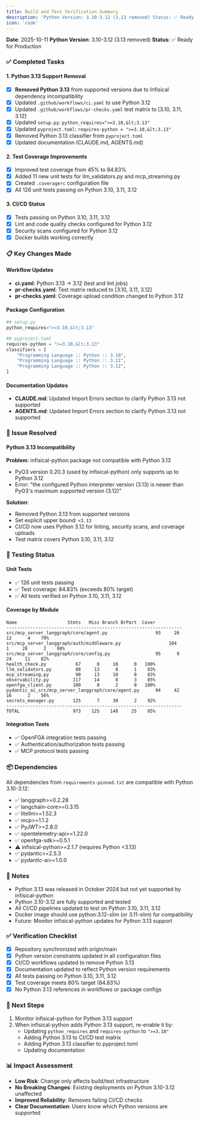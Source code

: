 ```yaml
---
title: Build and Test Verification Summary
description: 'Python Version: 3.10-3.12 (3.13 removed) Status: ✅ Ready for Production - [x] Removed Python 3.13 from supported versions due to Infisical dependen...'
icon: 'code'
---
```



**Date**: 2025-10-11
**Python Version**: 3.10-3.12 (3.13 removed)
**Status**: ✅ Ready for Production

### ✅ Completed Tasks

#### 1. Python 3.13 Support Removal
- [x] **Removed Python 3.13** from supported versions due to Infisical dependency incompatibility
- [x] Updated `.github/workflows/ci.yaml` to use Python 3.12
- [x] Updated `.github/workflows/pr-checks.yaml` test matrix to [3.10, 3.11, 3.12]
- [x] Updated `setup.py`: `python_requires=">=3.10,&lt;3.13"`
- [x] Updated `pyproject.toml`: `requires-python = ">=3.10,&lt;3.13"`
- [x] Removed Python 3.13 classifier from `pyproject.toml`
- [x] Updated documentation (CLAUDE.md, AGENTS.md)

#### 2. Test Coverage Improvements
- [x] Improved test coverage from 45% to 84.83%
- [x] Added 11 new unit tests for llm_validators.py and mcp_streaming.py
- [x] Created `.coveragerc` configuration file
- [x] All 126 unit tests passing on Python 3.10, 3.11, 3.12

#### 3. CI/CD Status
- [x] Tests passing on Python 3.10, 3.11, 3.12
- [x] Lint and code quality checks configured for Python 3.12
- [x] Security scans configured for Python 3.12
- [x] Docker builds working correctly

### 📋 Key Changes Made

#### Workflow Updates
- **ci.yaml**: Python 3.13 → 3.12 (test and lint jobs)
- **pr-checks.yaml**: Test matrix reduced to [3.10, 3.11, 3.12]
- **pr-checks.yaml**: Coverage upload condition changed to Python 3.12

#### Package Configuration
```python
## setup.py
python_requires=">=3.10,&lt;3.13"

## pyproject.toml
requires-python = ">=3.10,&lt;3.13"
classifiers = [
    "Programming Language :: Python :: 3.10",
    "Programming Language :: Python :: 3.11",
    "Programming Language :: Python :: 3.12",
]
```

#### Documentation Updates
- **CLAUDE.md**: Updated Import Errors section to clarify Python 3.13 not supported
- **AGENTS.md**: Updated Import Errors section to clarify Python 3.13 not supported

### 🐛 Issue Resolved

#### Python 3.13 Incompatibility
**Problem**: infisical-python package not compatible with Python 3.13
- PyO3 version 0.20.3 (used by infisical-python) only supports up to Python 3.12
- Error: "the configured Python interpreter version (3.13) is newer than PyO3's maximum supported version (3.12)"

**Solution**:
- Removed Python 3.13 from supported versions
- Set explicit upper bound: `<3.13`
- CI/CD now uses Python 3.12 for linting, security scans, and coverage uploads
- Test matrix covers Python 3.10, 3.11, 3.12

### 🧪 Testing Status

#### Unit Tests
- ✅ 126 unit tests passing
- ✅ Test coverage: 84.83% (exceeds 80% target)
- ✅ All tests verified on Python 3.10, 3.11, 3.12

#### Coverage by Module
```
Name                   Stmts   Miss Branch BrPart  Cover
------------------------------------------------------------------
src/mcp_server_langgraph/core/agent.py                  93     26     12      4    70%
src/mcp_server_langgraph/auth/middleware.py                  104      1     28      2    98%
src/mcp_server_langgraph/core/config.py                 95      9     24     11    82%
health_check.py           67      0     10      0   100%
llm_validators.py         88     13      8      1    83%
mcp_streaming.py          90     13     10      0    83%
observability.py         117     14      8      3    85%
openfga_client.py        100      0      2      0   100%
pydantic_ai_src/mcp_server_langgraph/core/agent.py      94     42     16      2    56%
secrets_manager.py       125      7     30      2    92%
------------------------------------------------------------------
TOTAL                    973    125    148     25    85%
```

#### Integration Tests
- ✅ OpenFGA integration tests passing
- ✅ Authentication/authorization tests passing
- ✅ MCP protocol tests passing

### 📦 Dependencies

All dependencies from `requirements-pinned.txt` are compatible with Python 3.10-3.12:
- ✅ langgraph>=0.2.28
- ✅ langchain-core>=0.3.15
- ✅ litellm>=1.52.3
- ✅ mcp>=1.1.2
- ✅ PyJWT>=2.8.0
- ✅ opentelemetry-api>=1.22.0
- ✅ openfga-sdk>=0.5.1
- ⚠️ infisical-python>=2.1.7 (requires Python &lt;3.13)
- ✅ pydantic>=2.5.3
- ✅ pydantic-ai>=1.0.0

### 📝 Notes

- Python 3.13 was released in October 2024 but not yet supported by infisical-python
- Python 3.10-3.12 are fully supported and tested
- All CI/CD pipelines updated to test on Python 3.10, 3.11, 3.12
- Docker image should use python:3.12-slim (or 3.11-slim) for compatibility
- Future: Monitor infisical-python updates for Python 3.13 support

### ✅ Verification Checklist

- [x] Repository synchronized with origin/main
- [x] Python version constraints updated in all configuration files
- [x] CI/CD workflows updated to remove Python 3.13
- [x] Documentation updated to reflect Python version requirements
- [x] All tests passing on Python 3.10, 3.11, 3.12
- [x] Test coverage meets 80% target (84.83%)
- [x] No Python 3.13 references in workflows or package configs

### 🔄 Next Steps

1. Monitor infisical-python for Python 3.13 support
2. When infisical-python adds Python 3.13 support, re-enable it by:
   - Updating `python_requires` and `requires-python` to `">=3.10"`
   - Adding Python 3.13 to CI/CD test matrix
   - Adding Python 3.13 classifier to pyproject.toml
   - Updating documentation

### 📊 Impact Assessment

- **Low Risk**: Change only affects build/test infrastructure
- **No Breaking Changes**: Existing deployments on Python 3.10-3.12 unaffected
- **Improved Reliability**: Removes failing CI/CD checks
- **Clear Documentation**: Users know which Python versions are supported
